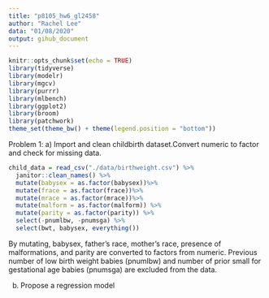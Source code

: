```yaml
---
title: "p8105_hw6_gl2458"
author: "Rachel Lee"
data: "01/08/2020"
output: gihub_document
---
```


```r
knitr::opts_chunk$set(echo = TRUE)
library(tidyverse)
library(modelr)
library(mgcv)
library(purrr)
library(mlbench)
library(ggplot2)
library(broom)
library(patchwork)
theme_set(theme_bw() + theme(legend.position = "bottom"))
```

Problem 1: 
a) Import and clean childbirth dataset.Convert numeric to factor and check for missing data. 

```r
child_data = read_csv("./data/birthweight.csv") %>% 
  janitor::clean_names() %>% 
  mutate(babysex = as.factor(babysex))%>% 
  mutate(frace = as.factor(frace))%>% 
  mutate(mrace = as.factor(mrace))%>% 
  mutate(malform = as.factor(malform)) %>% 
  mutate(parity = as.factor(parity)) %>% 
  select(-pnumlbw, -pnumsga) %>%  
  select(bwt, babysex, everything())
```

By mutating, babysex, father's race, mother's race, presence of malformations, and parity are converted to factors from numeric. Previous number of low birth weight babies (pnumlbw) and number of prior small for gestational age babies (pnumsga) are excluded from the data.


b) Propose a regression model


